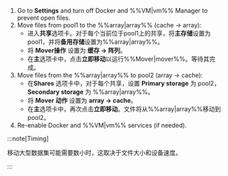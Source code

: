 1. Go to **Settings** and turn off Docker and %%VM|vm%% Manager to prevent open files.
2. Move files from pool1 to the %%array|array%% (cache → array):
   - 进入**共享**选项卡。对于每个当前位于pool1上的共享，将**主存储**设置为pool1，并将**备用存储**设置为%%array|array%%。
   - 将 **Mover操作** 设置为 **缓存 → 阵列**。
   - 在**主**选项卡中，点击**立即移动**以运行%%Mover|mover%%。等待其完成。
3. Move files from the %%array|array%% to pool2 (array → cache):
   - 在**Shares** 选项卡中，对于每个共享，设置 **Primary storage** 为 pool2，**Secondary storage** 为 %%array|array%%。
   - 将 **Mover 动作** 设置为 **array → cache**。
   - 在**主**选项卡中，再次点击**立即移动**。文件将从%%array|array%%移动到pool2。
4. Re-enable Docker and %%VM|vm%% services (if needed).

:::note\[Timing]

移动大型数据集可能需要数小时，这取决于文件大小和设备速度。

:::

